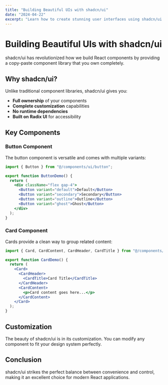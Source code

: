 ```yaml
---
title: "Building Beautiful UIs with shadcn/ui"
date: "2024-04-22"
excerpt: "Learn how to create stunning user interfaces using shadcn/ui components and Tailwind CSS for maximum design flexibility."
---
```


# Building Beautiful UIs with shadcn/ui

shadcn/ui has revolutionized how we build React components by providing a copy-paste component library that you own completely.

## Why shadcn/ui?

Unlike traditional component libraries, shadcn/ui gives you:

- **Full ownership** of your components
- **Complete customization** capabilities
- **No runtime dependencies**
- **Built on Radix UI** for accessibility

## Key Components

### Button Component

The button component is versatile and comes with multiple variants:

```jsx
import { Button } from "@/components/ui/button";

export function ButtonDemo() {
  return (
    <div className="flex gap-4">
      <Button variant="default">Default</Button>
      <Button variant="secondary">Secondary</Button>
      <Button variant="outline">Outline</Button>
      <Button variant="ghost">Ghost</Button>
    </div>
  );
}
```

### Card Component

Cards provide a clean way to group related content:

```jsx
import { Card, CardContent, CardHeader, CardTitle } from "@/components/ui/card";

export function CardDemo() {
  return (
    <Card>
      <CardHeader>
        <CardTitle>Card Title</CardTitle>
      </CardHeader>
      <CardContent>
        <p>Card content goes here...</p>
      </CardContent>
    </Card>
  );
}
```

## Customization

The beauty of shadcn/ui is in its customization. You can modify any component to fit your design system perfectly.

## Conclusion

shadcn/ui strikes the perfect balance between convenience and control, making it an excellent choice for modern React applications.
